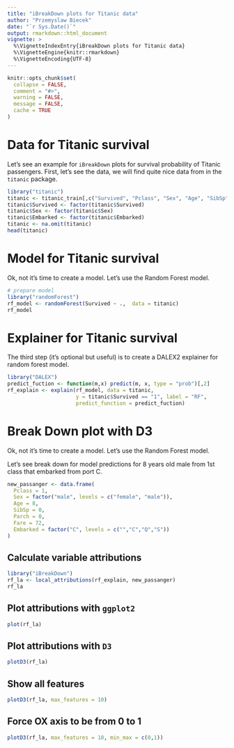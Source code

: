 ```yaml
---
title: "iBreakDown plots for Titanic data"
author: "Przemyslaw Biecek"
date: "`r Sys.Date()`"
output: rmarkdown::html_document
vignette: >
  %\VignetteIndexEntry{iBreakDown plots for Titanic data}
  %\VignetteEngine{knitr::rmarkdown}
  %\VignetteEncoding{UTF-8}
---
```


```r
knitr::opts_chunk$set(
  collapse = FALSE,
  comment = "#>",
  warning = FALSE,
  message = FALSE,
  cache = TRUE
)
```

# Data for Titanic survival

Let's see an example for `iBreakDown` plots for survival probability of Titanic passengers.
First, let's see the data, we will find quite nice data from in the `titanic` package.

```r
library("titanic")
titanic <- titanic_train[,c("Survived", "Pclass", "Sex", "Age", "SibSp", "Parch", "Fare", "Embarked")]
titanic$Survived <- factor(titanic$Survived)
titanic$Sex <- factor(titanic$Sex)
titanic$Embarked <- factor(titanic$Embarked)
titanic <- na.omit(titanic)
head(titanic)
```

# Model for Titanic survival

Ok, not it's time to create a model. Let's use the Random Forest model.

```r
# prepare model
library("randomForest")
rf_model <- randomForest(Survived ~ .,  data = titanic)
rf_model
```

# Explainer for Titanic survival

The third step (it's optional but useful) is to create a DALEX2 explainer for random forest model.

```r
library("DALEX")
predict_fuction <- function(m,x) predict(m, x, type = "prob")[,2]
rf_explain <- explain(rf_model, data = titanic,
                      y = titanic$Survived == "1", label = "RF",
                      predict_function = predict_fuction)
```

# Break Down plot with D3

Ok, not it's time to create a model. Let's use the Random Forest model.

Let's see break down for model predictions for 8 years old male from 1st class that embarked from port C.

```r
new_passanger <- data.frame(
  Pclass = 1,
  Sex = factor("male", levels = c("female", "male")),
  Age = 8,
  SibSp = 0,
  Parch = 0,
  Fare = 72,
  Embarked = factor("C", levels = c("","C","Q","S"))
)
```

## Calculate variable attributions

```r
library("iBreakDown")
rf_la <- local_attributions(rf_explain, new_passanger)
rf_la
```

## Plot attributions with `ggplot2`

```r
plot(rf_la)
```

## Plot attributions with `D3`

```r
plotD3(rf_la)
```

## Show all features

```r
plotD3(rf_la, max_features = 10)
```

## Force OX axis to be from 0 to 1

```r
plotD3(rf_la, max_features = 10, min_max = c(0,1))
```


